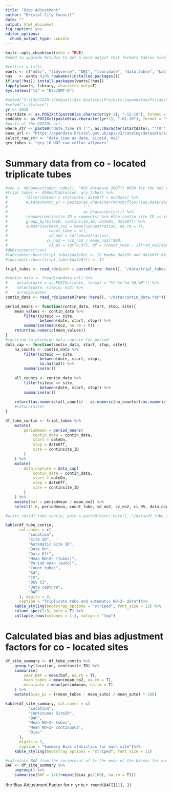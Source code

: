 ---
title: "Bias Adjustment"
author: "Bristol City Council"
date: ""
output: html_document
fig_caption: yes
editor_options: 
  chunk_output_type: console
---

```{r setup, include=FALSE}
knitr::opts_chunk$set(echo = TRUE)
#need to upgrade Rstudio to get a word output that formats tables nicely
```

```{R 1, eval = TRUE, include = FALSE}
#rm(list = ls())
wants <- c("odbc", "tidyverse", "DBI", "lubridate", "data.table", "kableExtra", "flextable")
has   <- wants %in% rownames(installed.packages())
if(any(!has)) install.packages(wants[!has])
lapply(wants, library, character.only=T)
Sys.setenv("tz" = "Etc/GMT-0")
```

```{R 2, eval = TRUE, include = FALSE}
#setwd("S:\\SUSTAIN\\EnvQual\\Air_Quality\\Projects\\opendatasoft\\dashboard_demo")
#setwd("c:\\store")
yr <- 2018
startdate <- as.POSIXct(paste0(as.character(yr-1), "-12-18"), format = "%Y-%m-%d")
enddate <- as.POSIXct(paste0(as.character(yr+1), "-01-10"), format = "%Y-%m-%d")
#parts of the ODSSQL url
where_str <- paste0("date_time IN ['", as.character(startdate), "'TO'", as.character(enddate),"']")
base_url <- "https://opendata.bristol.gov.uk/api/v2/catalog/datasets/air-quality-data-continuous/"
select_raw_str <- "date_time as date, siteid, no2"
qry_tubes <- "qry_18_NO2_raw_colloc_allyears"
```

# Summary data from co - located triplicate tubes

```{R 3, eval = TRUE, echo = FALSE, warning = FALSE, results = "show"}
#con <- dbConnect(odbc::odbc(), "NO2 database 2007") #DSN for the no2 tubes database
#tripl_tubes <- dbReadTable(con, qry_tubes) %>%
#        filter(dateOn > startdate, dateOff < enddate) %>%
#        mutate(month_yr = paste0(as.character(month(floor((as.Date(dateOff) - as.Date(dateOn))/2)+ dateOn)),
#                                 "_",
#                                 as.character(yr))) %>%
#        rename(continsite_ID = comments) %>% #the contin site ID is in the comments field
#        group_by(SiteID, continsite_ID, dateOn, dateOff) %>%
#        summarise(mean_no2 = mean(concentration, na.rm = T),
#                  count_tube = n(),
#                  sd_no2 = sd(concentration),
#                 cv_no2 = (sd_no2 / mean_no2)*100,
#                  ci_95 = (qt(0.975, df = (count_tube - 1))*sd_no2/sqrt(count_tube)))
#dbDisconnect(con)
#lubridate::hour(tripl_tubes$dateOn) <- 12 #make dateOn and dateOff midday
#lubridate::hour(tripl_tubes$dateOff) <- 12

tripl_tubes <- read_rds(path = paste0(here::here(), "/data/tripl_tubes.rds")) #just for demo


```

```{R 4, eval = TRUE, include = FALSE}
#contin_data <- fread(rawdata_url) %>%
#    mutate(date = as.POSIXct(date, format = "%Y-%m-%d %H:%M")) %>%
#    select(date, siteid, no2) %>%
#    arrange(date)
contin_data <- read_rds(paste0(here::here(), "/data/contin_data.rds")) #just for demo
```

```{R 5, eval = TRUE, include = FALSE}
period_means <- function(contin_data, start, stop, site){
    mean_values <- contin_data %>% 
        filter(siteid == site,
               between(date, start, stop)) %>%
        summarise(mean(no2, na.rm = T))
    return(as.numeric(mean_values))
}
#function to dtermine data capture for period
data_cap <- function(contin_data, start, stop, site){
    na_counts <- contin_data %>% 
        filter(siteid == site,
               between(date, start, stop),
               is.na(no2)) %>%
        summarise(n()) 
    
    all_counts <- contin_data %>% 
        filter(siteid == site,
               between(date, start, stop)) %>%
        summarise(n())
    
    return((as.numeric(all_counts) - as.numeric(na_counts))/as.numeric(all_counts)) #data capture for automatic in time period
    #return(site)
}

```

```{R 6, eval = TRUE, echo = FALSE, warning = FALSE, results = "show"}

df_tube_contin <- tripl_tubes %>%
    mutate(
        periodmean = period_means(
            contin_data = contin_data,
            start = dateOn,
            stop = dateOff,
            site = continsite_ID
        )
    ) %>%
    mutate(
        data_capture = data_cap(
            contin_data = contin_data,
            start = dateOn,
            stop = dateOff,
            site = continsite_ID
        )
    ) %>%
    mutate(baf = periodmean / mean_no2) %>% 
    select(1:6, periodmean, count_tube, sd_no2, cv_no2, ci_95, data_capture, baf)

#write_rds(df_tube_contin, path = paste0(here::here(), "/data/df_tube_contin.rds"))

kable(df_tube_contin,
      col.names = c(
          "Location",
          "Site ID",
          "Automatic Site ID",
          "Date On",
          "Date Off",
          "Mean NO~2~ (tubes)",
          "Period mean (auto)",
          "Count tubes",
          "Sd",
          "CV",
          "95% CI",
          "Data capture",
          "BAF"
      ), digits = 2,
      caption = "Triplicate tube and automatic NO~2~ data")%>%
    kable_styling(bootstrap_options = "striped", font_size = 12) %>% 
    column_spec(1:3, bold = T) %>%
    collapse_rows(columns = 1:3, valign = "top")

```

# Calculated bias and bias adjustment factors for co - located sites

```{R 7, eval = TRUE, echo = FALSE, warning = FALSE, results = "show"}
df_site_summary <- df_tube_contin %>%
    group_by(location, continsite_ID) %>%
    summarise(
        year_BAF = mean(baf, na.rm = T),
        mean_tubes = mean(mean_no2, na.rm = T),
        mean_auto = mean(periodmean, na.rm = T)
    ) %>%
    mutate(bias_pc = ((mean_tubes - mean_auto) / mean_auto) * 100)

kable(df_site_summary, col.names = c(
          "Location",
          "Continuous SiteID",
          "BAF",
          "Mean NO~2~ tubes",
          "Mean NO~2~ continuous",
          "Bias"
      ),
      digits = 2,
      caption = "Summary Bias statistics for each site")%>%
    kable_styling(bootstrap_options = "striped", font_size = 12) 
```

```{R 8, eval = TRUE, echo = FALSE, warning = FALSE, results = "show"}
#calculate BAF from the reciprocal of 1+ the mean of the biases for each year 
BAF <- df_site_summary %>%
    ungroup() %>%
    summarise(BAF = 1/(1+mean((bias_pc/100), na.rm = T)))
```

the Bias Adjustment Factor for `r yr` is `r round(BAF[[1]], 2)`
